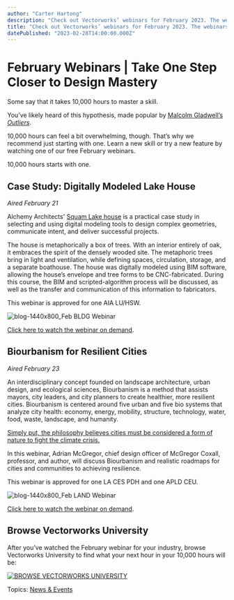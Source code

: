 ```yaml
---
author: "Carter Hartong"
description: "Check out Vectorworks’ webinars for February 2023. The webinars cover a lake house case study and the power of biourbanism."
title: "Check out Vectorworks’ webinars for February 2023. The webinars cover a lake house case study and the power of biourbanism." 
datePublished: "2023-02-28T14:00:00.000Z"
---
```

# February Webinars | Take One Step Closer to Design Mastery

Some say that it takes 10,000 hours to master a skill.

You’ve likely heard of this hypothesis, made popular by [Malcolm Gladwell’s _Outliers_](https://www.google.com/books/edition/Outliers/ialrgIT41OAC?hl=en&gbpv=1&dq=malcolm+gladwell+10000+hours&printsec=frontcover).

10,000 hours can feel a bit overwhelming, though. That’s why we recommend just starting with one. Learn a new skill or try a new feature by watching one of our free February webinars.

10,000 hours starts with one.

## Case Study: Digitally Modeled Lake House

_Aired February 21_

Alchemy Architects' [Squam Lake house](https://www.archdaily.com/971581/the-design-process-and-off-site-construction-of-alchemys-squam-lake-residence) is a practical case study in selecting and using digital modeling tools to design complex geometries, communicate intent, and deliver successful projects.

The house is metaphorically a box of trees. With an interior entirely of oak, it embraces the spirit of the densely wooded site. The metaphoric trees bring in light and ventilation, while defining spaces, circulation, storage, and a separate boathouse. The house was digitally modeled using BIM software, allowing the house’s envelope and tree forms to be CNC-fabricated. During this course, the BIM and scripted-algorithm process will be discussed, as well as the transfer and communication of this information to fabricators.

This webinar is approved for one AIA LU/HSW.

![blog-1440x800_Feb BLDG Webinar](https://blog.vectorworks.net/hs-fs/hubfs/Blog%20Images/230216_February%20Webinar%20Blog/blog-1440x800_Feb%20BLDG%20Webinar.png?width=1440&height=800&name=blog-1440x800_Feb%20BLDG%20Webinar.png)

[Click here to watch the webinar on demand](https://university.vectorworks.net/course/view.php?id=2490).

## Biourbanism for Resilient Cities

_Aired February 23_

An interdisciplinary concept founded on landscape architecture, urban design, and ecological sciences, Biourbanism is a method that assists mayors, city leaders, and city planners to create healthier, more resilient cities. Biourbanism is centered around five urban and five bio systems that analyze city health: economy, energy, mobility, structure, technology, water, food, waste, landscape, and humanity. 

[Simply put, the philosophy believes cities must be considered a form of nature to fight the climate crisis. ](../../../net/vectorworks/blog/pioneering-biourbanism-using-design-tools.html)

In this webinar, Adrian McGregor, chief design officer of McGregor Coxall, professor, and author, will discuss Biourbanism and realistic roadmaps for cities and communities to achieving resilience.

This webinar is approved for one LA CES PDH and one APLD CEU.

![blog-1440x800_Feb LAND Webinar](https://blog.vectorworks.net/hs-fs/hubfs/Blog%20Images/230216_February%20Webinar%20Blog/blog-1440x800_Feb%20LAND%20Webinar.png?width=1440&height=800&name=blog-1440x800_Feb%20LAND%20Webinar.png)

[Click here to watch the webinar on demand](https://university.vectorworks.net/course/view.php?id=2484).

## Browse Vectorworks University

After you’ve watched the February webinar for your industry, browse Vectorworks University to find what your next hour in your 10,000 hours will be:

[![BROWSE VECTORWORKS UNIVERSITY](https://no-cache.hubspot.com/cta/default/3018241/80cc3a4d-d8da-4e1e-87d3-d9a3e929e246.png)](https://cta-redirect.hubspot.com/cta/redirect/3018241/80cc3a4d-d8da-4e1e-87d3-d9a3e929e246) 

 Topics: [News & Events](https://blog.vectorworks.net/topic/news-events) 

 